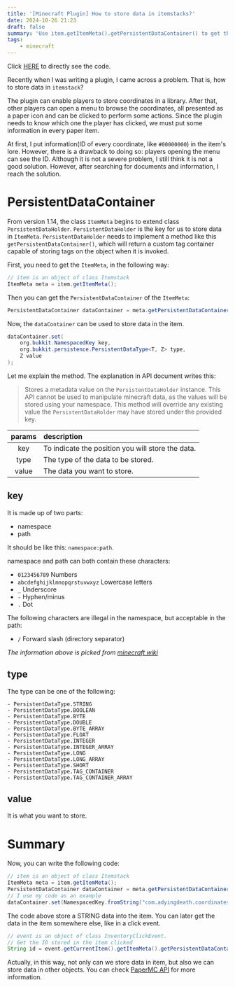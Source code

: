 ```yaml
---
title: '[Minecraft Plugin] How to store data in itemstacks?'
date: 2024-10-26 21:23
draft: false
summary: 'Use item.getItemMeta().getPersistentDataContainer() to get the getPersistentDataContainer. Then you can use set and set the data.'
tags: 
    - minecraft
---
```


Click [HERE](#summary) to directly see the code.

Recently when I was writing a plugin, I came across a problem. That is, how to store data in `itemstack`?

The plugin can enable players to store coordinates in a library. After that, other players can open a menu to browse the coordinates, all presented as a paper icon and can be clicked to perform some actions. Since the plugin needs to know which one the player has clicked, we must put some information in every paper item.

At first, I put information(ID of every coordinate, like `#00000000`) in the item's lore. However, there is a drawback to doing so: players opening the menu can see the ID. Although it is not a severe problem, I still think it is not a good solution. However, after searching for documents and information, I reach the solution.
# PersistentDataContainer
From version 1.14, the class `ItemMeta` begins to extend class `PersistentDataHolder`. `PersistentDataHolder` is the key for us to store data in `ItemMeta`. `PersistentDataHolder` needs to implement a method like this `	getPersistentDataContainer()`, which will return a custom tag container capable of storing tags on the object when it is invoked.

First, you need to get the `ItemMeta`, in the following way:
```Java
// item is an object of class Itemstack
ItemMeta meta = item.getItemMeta();
```

Then you can get the `PersistentDataContainer` of the `ItemMeta`:
```Java
PersistentDataContainer dataContainer = meta.getPersistentDataContainer();
```

Now, the `dataContainer` can be used to store data in the item.
```Java
dataContainer.set(
    org.bukkit.NamespacedKey key,
    org.bukkit.persistence.PersistentDataType<T, Z> type,
    Z value
);
```
Let me explain the method. The explanation in API document writes this:
> Stores a metadata value on the `PersistentDataHolder` instance.
This API cannot be used to manipulate minecraft data, as the values will be stored using your namespace. This method will override any existing value the `PersistentDataHolder` may have stored under the provided key.

|params|description|
|:-:|:--|
|key|To indicate the position you will store the data.|
|type|The type of the data to be stored.|
|value|The data you want to store.|
## key
It is made up of two parts:
* namespace
* path

It should be like this: `namespace:path`.

namespace and path can both contain these characters:
* `0123456789` Numbers
* `abcdefghijklmnopqrstuvwxyz` Lowercase letters
* `_` Underscore
* `-` Hyphen/minus
* `.` Dot

The following characters are illegal in the namespace, but acceptable in the path:
* `/` Forward slash (directory separator)

*The information above is picked from [minecraft wiki](https://minecraft.wiki/w/Resource_location#Introduction)*
## type
The type can be one of the following:
```
- PersistentDataType.STRING
- PersistentDataType.BOOLEAN
- PersistentDataType.BYTE
- PersistentDataType.DOUBLE
- PersistentDataType.BYTE_ARRAY
- PersistentDataType.FLOAT
- PersistentDataType.INTEGER
- PersistentDataType.INTEGER_ARRAY
- PersistentDataType.LONG
- PersistentDataType.LONG_ARRAY
- PersistentDataType.SHORT
- PersistentDataType.TAG_CONTAINER
- PersistentDataType.TAG_CONTAINER_ARRAY
```
## value
It is what you want to store.
# Summary
Now, you can write the following code:
```Java
// item is an object of class Itemstack
ItemMeta meta = item.getItemMeta();
PersistentDataContainer dataContainer = meta.getPersistentDataContainer();
// I use my code as an example
dataContainer.set(NamespacedKey.fromString("com.adyingdeath.coordinateslibrary:coord_id"), PersistentDataType.STRING, coordinate.getId());
```
The code above store a STRING data into the item.
You can later get the data in the item somewhere else, like in a click event.
```Java
// event is an object of class InventoryClickEvent.
// Get the ID stored in the item clicked
String id = event.getCurrentItem().getItemMeta().getPersistentDataContainer().get(NamespacedKey.fromString("com.adyingdeath.coordinateslibrary:coord_id"), PersistentDataType.STRING);
```
Actually, in this way, not only can we store data in item, but also we can store data in other objects. You can check [PaperMC API](https://docs.papermc.io/paper/dev/pdc) for more information.